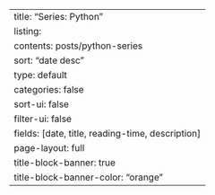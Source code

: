 ---
title: "Series: Python"
listing:
  contents: posts/python-series
  sort: "date desc"
  type: default
  categories: false
  sort-ui: false
  filter-ui: false
  fields: [date, title, reading-time, description]
page-layout: full
title-block-banner: true
title-block-banner-color: "orange"
---